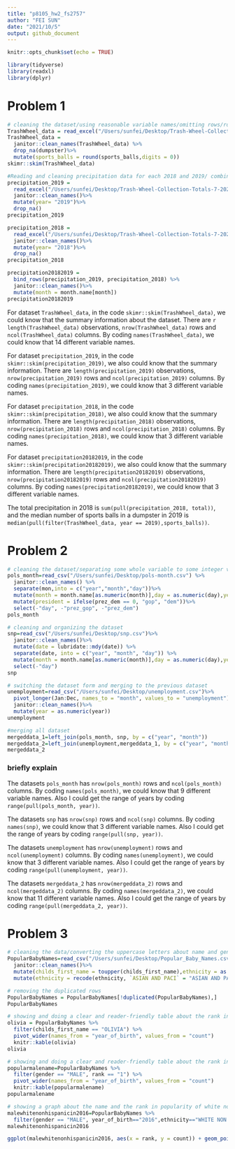 ```yaml
---
title: "p8105_hw2_fs2757"
author: "FEI SUN"
date: "2021/10/5"
output: github_document
---
```


```r
knitr::opts_chunk$set(echo = TRUE)
```


```r
library(tidyverse)
library(readxl)
library(dplyr)
```

#  Problem 1
```r
# cleaning the dataset/using reasonable variable names/omitting rows/rounding the number of sports balls to the nearest integer
TrashWheel_data = read_excel("/Users/sunfei/Desktop/Trash-Wheel-Collection-Totals-7-2020-2.xlsx",sheet = "Mr. Trash Wheel",range = "A2:N535")
TrashWheel_data = 
  janitor::clean_names(TrashWheel_data) %>% 
  drop_na(dumpster)%>% 
  mutate(sports_balls = round(sports_balls,digits = 0))   
skimr::skim(TrashWheel_data)

#Reading and cleaning precipitation data for each 2018 and 2019/ combining the two precipitation datasets/converting month to a character variable
precipitation_2019 = 
  read_excel("/Users/sunfei/Desktop/Trash-Wheel-Collection-Totals-7-2020-2.xlsx",sheet = "2019 Precipitation",skip = 1, range = "A2:B14")%>%
  janitor::clean_names()%>%
  mutate(year= "2019")%>%
  drop_na()
precipitation_2019

precipitation_2018 = 
  read_excel("/Users/sunfei/Desktop/Trash-Wheel-Collection-Totals-7-2020-2.xlsx",sheet = "2018 Precipitation",skip = 1, range = "A2:B14")%>%
  janitor::clean_names()%>%
  mutate(year= "2018")%>%
  drop_na()
precipitation_2018

precipitation20182019 = 
  bind_rows(precipitation_2019, precipitation_2018) %>%
  janitor::clean_names()%>%
  mutate(month = month.name[month]) 
precipitation20182019
```
For dataset `TrashWheel_data`, in the code `skimr::skim(TrashWheel_data)`, we could know that the summary information about the dataset. There are `r length(TrashWheel_data)` observations, `nrow(TrashWheel_data)` rows and ` ncol(TrashWheel_data)` columns. By coding `names(TrashWheel_data)`, we could know that 14 different variable names.

For dataset `precipitation_2019`, in the code `skimr::skim(precipitation_2019)`, we also could know that the summary information. There are ` length(precipitation_2019)` observations, `nrow(precipitation_2019)` rows and ` ncol(precipitation_2019)` columns. By coding ` names(precipitation_2019)`, we could know that 3 different variable names.

For dataset `precipitation_2018`, in the code `skimr::skim(precipitation_2018)`, we also could know that the summary information. There are ` length(precipitation_2018)` observations, `nrow(precipitation_2018)` rows and ` ncol(precipitation_2018)` columns. By coding `names(precipitation_2018)`, we could know that 3 different variable names.

For dataset `precipitation20182019`, in the code ` skimr::skim(precipitation20182019)`, we also could know that the summary information. There are `length(precipitation20182019)` observations, ` nrow(precipitation20182019)` rows and `ncol(precipitation20182019)` columns. By coding ` names(precipitation20182019)`, we could know that 3 different variable names.

The total precipitation in 2018 is `sum(pull(precipitation_2018, total))`, and the median number of sports balls in a dumpster in 2019 is ` median(pull(filter(TrashWheel_data, year == 2019),sports_balls))`.

  

#  Problem 2
```r
# cleaning the dataset/separating some whole variable to some integer variables(yyyy/mm/dd)/replacing the month number with month name/removing some variable
pols_month=read_csv("/Users/sunfei/Desktop/pols-month.csv") %>%
  janitor::clean_names() %>%
  separate(mon,into = c("year","month","day"))%>%
  mutate(month = month.name[as.numeric(month)],day = as.numeric(day),year = as.numeric(year))%>%
  mutate(president = ifelse(prez_dem == 0, "gop", "dem"))%>%
  select(-"day", -"prez_gop", -"prez_dem")
pols_month

# cleaning and organizing the dataset
snp=read_csv("/Users/sunfei/Desktop/snp.csv")%>%
  janitor::clean_names()%>%
  mutate(date = lubridate::mdy(date)) %>% 
  separate(date, into = c("year", "month", "day")) %>% 
  mutate(month = month.name[as.numeric(month)],day = as.numeric(day),year = as.numeric(year)) %>% 
  select(-"day") 
snp

# switching the dataset form and merging to the previous dataset
unemployment=read_csv("/Users/sunfei/Desktop/unemployment.csv")%>%
  pivot_longer(Jan:Dec, names_to = "month", values_to = "unemployment")%>% 
  janitor::clean_names()%>%
  mutate(year = as.numeric(year))
unemployment

#merging all dataset
mergeddata_1=left_join(pols_month, snp, by = c("year", "month")) 
mergeddata_2=left_join(unemployment,mergeddata_1, by = c("year", "month"))
mergeddata_2
```

### briefly explain

 The datasets `pols_month` has ` nrow(pols_month)` rows and `ncol(pols_month)` columns. By coding ` names(pols_month)`, we could know that 9 different variable names. Also I could get the range of years by coding `range(pull(pols_month, year))`.

The datasets `snp` has ` nrow(snp)` rows and ` ncol(snp)` columns. By coding ` names(snp)`, we could know that 3 different variable names. Also I could get the range of years by coding ` range(pull(snp, year))`.

 The datasets `unemployment` has ` nrow(unemployment)` rows and ` ncol(unemployment)` columns. By coding ` names(unemployment)`, we could know that 3 different variable names. Also I could get the range of years by coding ` range(pull(unemployment, year))`.

The datasets `mergeddata_2` has ` nrow(mergeddata_2)` rows and ` ncol(mergeddata_2)` columns. By coding ` names(mergeddata_2)`, we could know that 11 different variable names. Also I could get the range of years by coding ` range(pull(mergeddata_2, year))`.


#  Problem 3
```r
# cleaning the data/converting the uppercase letters about name and gender to lowercase string/converting ambiguous ethnicity word to the official one.
PopularBabyNames=read_csv("/Users/sunfei/Desktop/Popular_Baby_Names.csv")%>%
  janitor::clean_names()%>%
  mutate(childs_first_name = toupper(childs_first_name),ethnicity = as.factor(ethnicity),gender = toupper(gender))%>%
  mutate(ethnicity = recode(ethnicity, `ASIAN AND PACI` = "ASIAN AND PACIFIC ISLANDER", `BLACK NON HISP ` = "BLACK NON HISPANIC", `WHITE NON HISP` = "WHITE NON HISPANIC"))

# removing the duplicated rows 
PopularBabyNames = PopularBabyNames[!duplicated(PopularBabyNames),]
PopularBabyNames

# showing and doing a clear and reader-friendly table about the rank in popularity of the name “Olivia” as a female name 
olivia = PopularBabyNames %>% 
  filter(childs_first_name == "OLIVIA") %>% 
  pivot_wider(names_from = "year_of_birth", values_from = "count")
  knitr::kable(olivia)
olivia

# showing and doing a clear and reader-friendly table about the rank in popularity of the male name
popularmalename=PopularBabyNames %>% 
  filter(gender == "MALE", rank == "1") %>% 
  pivot_wider(names_from = "year_of_birth", values_from = "count")
  knitr::kable(popularmalename)
popularmalename

# showing a graph about the name and the rank in popularity of white non-hispanic make children born in 2016
malewhitenonhispanicin2016=PopularBabyNames %>% 
  filter(gender == "MALE", year_of_birth=="2016",ethnicity=="WHITE NON HISPANIC")  
malewhitenonhispanicin2016

ggplot(malewhitenonhispanicin2016, aes(x = rank, y = count)) + geom_point()+ylab("number of children with the popularity name") + xlab("rank in popularity name")
```
